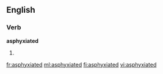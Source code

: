 ==English==

===Verb===
'''asphyxiated'''

# {{past of|asphyxiate}}

[[fr:asphyxiated]]
[[ml:asphyxiated]]
[[fi:asphyxiated]]
[[vi:asphyxiated]]